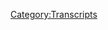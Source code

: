 {{Transcript
    | title         = [[727: Chatting with Sebastian Murdock]]
    | caption       = [https://knowledgefight.libsyn.com/727-chatting-with-sebastian-murdock Listen to this episode on Libsyn]
    | episodeNumber = [[727: Chatting with Sebastian Murdock|727]]
    | length        = 01:06:58
}}

{{MessageBox
    | header     = Warning: Bot Generated Content
    | text       = This transcript was automatically generated by transcription software and likely contains many mistakes and misattributions. Please check the audio for definitive quotes, attribution, and context.
    | image      = N3yvass4myg91.webp
    | imagewidth = 50px
    | id         = warning
}}

{{TranscriptBlock
    | name      = Alex Jones
    | timestamp = 00:00:04.000
    | text      = Red Alert. Red alert. Red alert. Red alert. Knowledge five damn important wedding knowledge party.com It's time to pray. I have great respect for knowledge like knowledge. I'm sick of them posing as if they're the good guys Shang V or the bad guy knowledge. Dan and Jordan knowledge fight need money Andy and Sandy are stopping Andy and Pam handy in Kansas. Andy in Kansas, you're on the airplane. Huge fan. I love your word. Knowledge by now knowledge fight.com
}}

{{TranscriptBlock
    | name      = Dan
    | timestamp = 00:00:59.000
    | text      = Hey everybody, welcome back. Now let's sit around worship at the altar of saline and talk a little bit about Alex Jones. Oh,
}}

{{TranscriptBlock
    | name      = Jordan
    | timestamp = 00:01:06.000
    | text      = indeed. We are Dan Jordan. Jordan, quick question. What's your spot today by brightspot?
}}

{{TranscriptBlock
    | name      = Dan
    | timestamp = 00:01:13.000
    | text      = Today, Jordan, if you go first, I need to think a little All right. Take your time. I need to mold this.
}}

{{TranscriptBlock
    | name      = Jordan
    | timestamp = 00:01:19.000
    | text      = I will I will tell you my brightspot dn my brightspot is there's this TV show, Amazon company that I despise spent more money than is ever been necessary to make this show about the Lord of the Rings, but I'll be god damned if it's not fucking great. I would prefer they'd spent some of that money elsewhere. But guess what? It's a great show. Okay, I love elves.
}}

{{TranscriptBlock
    | name      = Dan
    | timestamp = 00:01:44.000
    | text      = Sure. I love I've seen a lot. I've seen a lot of mixed opinions about this.
}}

{{TranscriptBlock
    | name      = Jordan
    | timestamp = 00:01:50.000
    | text      = You know, it's weird to know about what's happening. Like when you know what's going on in the original trilogy movies. You know, you're like, Okay, that's a nerdy thing to know. But when you know when you're like looking at your wife going like, Oh, these are the men of NUMA nor All right. You don't even know what's gonna come next after about 2000 You're like okay, maybe I need to stop. I'm not gonna I'm reciting the Silmarillion to her every night whenever we watch it. It's terrible, but it's great. Yeah, well, I'm glad you're enjoying it. I am enjoying it. Um How about you buddy?
}}

{{TranscriptBlock
    | name      = Dan
    | timestamp = 00:02:26.000
    | text      = I don't trying to think
}}

{{TranscriptBlock
    | name      = Jordan
    | timestamp = 00:02:28.000
    | text      = the problem was doing these day back to backs you know? Yeah,
}}

{{TranscriptBlock
    | name      = Dan
    | timestamp = 00:02:32.000
    | text      = I guess I'm playing a fun game. I have the Valkyrie chronicle Syria Chronicle. I guess Yeah, that's a bright spot. I don't know I'm enjoying that enough. I don't know it's nothing has quite scratched the itch of three houses Yeah, yeah, that that was just like right in the pocket right in the sweet spot. But I am enjoying this I like I think I do enjoy a little bit of this turn based game yeah, you know, I think I think that vibe is something I never played growing up. Obviously. Most of my game video game stuff that I played growing up were Nintendo right and non violent right my parents were not into violent right at all so that those were verboten? Sure. And then the only way we got video games was that my grandma liked Nintendo's and so whenever a new system would come out she'd give us her old one nice and so we would play like Nintendo but late
}}

{{TranscriptBlock
    | name      = Jordan
    | timestamp = 00:03:29.000
    | text      = grandma gamer is a great I didn't have one of those growing up Yeah, that's interesting.
}}

{{TranscriptBlock
    | name      = Dan
    | timestamp = 00:03:33.000
    | text      = I was pretty pretty cool. So you know play Mario play a bit too big one was Donkey Kong Country Sure. Like that was sort of my model. Yeah, like um, I guess you know, throughout those systems there were turn based games and stuff just never really was in my view.
}}

{{TranscriptBlock
    | name      = Jordan
    | timestamp = 00:03:50.000
    | text      = I think we're older now we like those games that don't have as much action Oh, hold on with your your your riding this rhinoceros and it can jump I don't know too fast. Squares.
}}

{{TranscriptBlock
    | name      = Dan
    | timestamp = 00:04:03.000
    | text      = Give me a response time I'm
}}

{{TranscriptBlock
    | name      = Jordan
    | timestamp = 00:04:07.000
    | text      = not doing it move in geometric fashion at my pace.
}}

{{TranscriptBlock
    | name      = Dan
    | timestamp = 00:04:11.000
    | text      = Yeah. Quick events are you have to press a button. No, thank you. No. It's fine. I'm enjoying it. Jordan today we have a fun thing to enjoy as well. Oh, little interview that we did sat down with Sebastian Murdoch. Oh, yeah. The Huffington Post
}}

{{TranscriptBlock
    | name      = Jordan
    | timestamp = 00:04:31.000
    | text      = there at the trial in Connecticut. Yeah, he was for the
}}

{{TranscriptBlock
    | name      = Dan
    | timestamp = 00:04:35.000
    | text      = home but he was there in person was also there in Austin. Indeed. Yeah, it was just nice to have a chat about the differences between the two trials and just sort of the experience so
}}

{{TranscriptBlock
    | name      = Jordan
    | timestamp = 00:04:46.000
    | text      = it's fantastic time that we're we were gonna have him on when we were in Austin and you know we've I rambled about that intro circumstances, circumstances dictated and now it's great to finally have him on I'm glad that we got him for sure.
}}

{{TranscriptBlock
    | name      = Dan
    | timestamp = 00:05:00.000
    | text      = So we'll get to that here in a minute. But first, I wanted to bestow a raptor Princess ship on somebody. And that is the. So whenever he put out the email for the buttons, apparently you laughed over the email address. And so people didn't know if it was plural or not. Oh, okay. And so the email address that was the non plural version. Yeah, there's a real danger of people sending emails to this with their addresses and such right. And J. Li. Got that email address to protect people from sending their address. Oh, that is, that is so cool. And we appreciate it so much and unforeseen possibility of WoW, real trouble. So Jay Lee, thank you so much. You are a raptor princess. I'm a policy wonk donkey man and telling you brilliant barbecue yo ass. It's over for humanity. You're a beautiful soul. They're coming for your balls. A lot piss all over your God. Very few people crap in the pool unless they're babies. A piss all over the state. Make it a practice of calling people pieces of garbage when they are correct. As you see fit. Thank you so much. Yes. Thank
}}

{{TranscriptBlock
    | name      = Jordan
    | timestamp = 00:06:13.000
    | text      = you very much
}}

{{TranscriptBlock
    | name      = Dan
    | timestamp = 00:06:14.000
    | text      = on behalf of everybody. Yeah. Buttons coming out. They're happening.
}}

{{TranscriptBlock
    | name      = Jordan
    | timestamp = 00:06:19.000
    | text      = They're coming up. They were surrounded by them. Yep.
}}

{{TranscriptBlock
    | name      = Dan
    | timestamp = 00:06:22.000
    | text      = But who knows? It'll be a while. There. They
}}

{{TranscriptBlock
    | name      = Jordan
    | timestamp = 00:06:25.000
    | text      = will be as
}}

{{TranscriptBlock
    | name      = Dan
    | timestamp = 00:06:26.000
    | text      = shade everyone's patient. We'll
}}

{{TranscriptBlock
    | name      = Jordan
    | timestamp = 00:06:27.000
    | text      = get there when we get there.
}}

{{TranscriptBlock
    | name      = Dan
    | timestamp = 00:06:29.000
    | text      = Yeah. But if you want to chip in the dream agreement fundraiser, of course is going everybody who's a lot of people have said to chip in for shipping, and what have you. I don't want you to do that. So they feel like chipping in chip in for the Nowhere to go for a good cause. Oh, yeah. And now, without further ado, Jordan, let's enjoy our interview with Sebastian. So hey, everybody, very exciting. Joining us here in the podcast, not in the studio. No, do this digitally. Over zoom. Details. Very excited to have this gent joining us. We met down in Austin for the trial and wanted to have him on for for that during that period of time. But our schedules were not accommodating. So we're thrilled to welcome to the podcast writer for The Huffington Post. Sebastian Murdoch. Thank you for joining us.
}}

{{TranscriptBlock
    | name      = Sebastian Murdoch
    | timestamp = 00:07:26.000
    | text      = Thanks for having me on, fellas. Appreciate it.
}}

{{TranscriptBlock
    | name      = Dan
    | timestamp = 00:07:28.000
    | text      = I feel so self conscious about that introduction.
}}

{{TranscriptBlock
    | name      = Sebastian Murdoch
    | timestamp = 00:07:32.000
    | text      = I think you did.
}}

{{TranscriptBlock
    | name      = Jordan
    | timestamp = 00:07:36.000
    | text      = Say that there was quite a bit of fanfare to it.
}}

{{TranscriptBlock
    | name      = Dan
    | timestamp = 00:07:40.000
    | text      = Come from the school of like, stand up introduction.
}}

{{TranscriptBlock
    | name      = Jordan
    | timestamp = 00:07:44.000
    | text      = I want to do a blog. I did. I loved it.
}}

{{TranscriptBlock
    | name      = Dan
    | timestamp = 00:07:49.000
    | text      = That's what counts. I appreciate that. Sebastian, thanks for joining us first of all, and second. How's it going?
}}

{{TranscriptBlock
    | name      = Sebastian Murdoch
    | timestamp = 00:07:58.000
    | text      = It's going good just got back from from reporting a Connecticut so trying to give my body a rest and you know, get back to get back to square one a little bit.
}}

{{TranscriptBlock
    | name      = Dan
    | timestamp = 00:08:08.000
    | text      = Yeah, you've been been up there covering Alex's second trial. It seems you're on the beat. You're on the the Huffington Post Alex Jones beat
}}

{{TranscriptBlock
    | name      = Sebastian Murdoch
    | timestamp = 00:08:18.000
    | text      = I am indeed on the beat. I like doing it though. I mean, I like I like watching the downfall of Alex. And I like watching the Sandy Hook parents get some accountability out of him. For sure. That's it's cathartic.
}}

{{TranscriptBlock
    | name      = Dan
    | timestamp = 00:08:33.000
    | text      = On some level?
}}

{{TranscriptBlock
    | name      = Jordan
    | timestamp = 00:08:35.000
    | text      = Absolutely isn't really the only two good things though. The rest of it is a slog of bullshit. So Right. You know,
}}

{{TranscriptBlock
    | name      = Sebastian Murdoch
    | timestamp = 00:08:42.000
    | text      = I was just telling you guys, I mean, I get out of court at 5pm. And I'm straight to the bar at 515. You know, if you got to kind of wash it away,
}}

{{TranscriptBlock
    | name      = Dan
    | timestamp = 00:08:49.000
    | text      = it's a good place to get a little work done. And, you know, it's in video games, sometimes the like, you know, you get composure by having alcohol. never quite understood that and
}}

{{TranscriptBlock
    | name      = Jordan
    | timestamp = 00:09:03.000
    | text      = temporary boost to stats, right? We're talking about here. Yeah,
}}

{{TranscriptBlock
    | name      = Sebastian Murdoch
    | timestamp = 00:09:06.000
    | text      = the bar is my favorite point. So I gotta get in there.
}}

{{TranscriptBlock
    | name      = Dan
    | timestamp = 00:09:10.000
    | text      = So I was wondering if internally like editorially, you have, like, Are there conversations that like, you're the Alex Jones guy around these parts? We got an allegory send Sebastian on this.
}}

{{TranscriptBlock
    | name      = Sebastian Murdoch
    | timestamp = 00:09:24.000
    | text      = Yeah, absolutely. But there is also as you guys know, so much minutiae in the bullshit of Alex Jones and of Infowars. So there are other times to where it's like Alex Jones, you know, sent sent messages to Roger Stone of his naked wife, which was a rolling story, Rolling Stone article. And so in situations like that, I sort of say, I don't want to write that. Yeah, there's just so much shit, you know, like, right.
}}

{{TranscriptBlock
    | name      = Dan
    | timestamp = 00:09:52.000
    | text      = I find that myself even like as we do a podcast dedicated to him. Like there's still times where I was like, I'm gonna punt on this like
}}

{{TranscriptBlock
    | name      = Sebastian Murdoch
    | timestamp = 00:09:59.000
    | text      = that. really do everything. It's kind of a self care thing to you know, we should all go insane.
}}

{{TranscriptBlock
    | name      = Jordan
    | timestamp = 00:10:05.000
    | text      = Sure. I mean, unfortunately, both of you got really good at a job nobody else wants to do. Then it's like, Well, hey, guess what? You guys did it by volunteering,
}}

{{TranscriptBlock
    | name      = Dan
    | timestamp = 00:10:15.000
    | text      = like cursive. Like May you get what you want?
}}

{{TranscriptBlock
    | name      = Sebastian Murdoch
    | timestamp = 00:10:18.000
    | text      = Yeah, please. Yeah, monkeys paw so yeah
}}

{{TranscriptBlock
    | name      = Jordan
    | timestamp = 00:10:21.000
    | text      = make yourself indispensable. That's a smart move, but I
}}

{{TranscriptBlock
    | name      = Dan
    | timestamp = 00:10:23.000
    | text      = do I do want to stress, though like you're it's not like you only write stories about Alex I was looking over like your byline so it's all over the place writing about all kinds of stuff.
}}

{{TranscriptBlock
    | name      = Sebastian Murdoch
    | timestamp = 00:10:35.000
    | text      = Yeah so I'm I'm primarily a breaking news reporter. So you know I cover the the politics and you know the mass shootings that we have and yeah, yeah did any any Cobra breaks. But you know, sometimes investigative stuff too but the Alex Jones saying I've been in one way or another reporting on these defamation lawsuits since 2018. So it's like, you know, a four year build. And now I was actually talking to attorney Mark Bankston, who I know all the walks out there very familiar with,
}}

{{TranscriptBlock
    | name      = Dan
    | timestamp = 00:11:10.000
    | text      = they were concerned that he might have died.
}}

{{TranscriptBlock
    | name      = Sebastian Murdoch
    | timestamp = 00:11:14.000
    | text      = Yeah, he was fine. He was good. But, you know, it's, it's interesting to finally see four years of not just reporting but of this process. And now we're finally not even at the first trial, we're at the second trial now. And then there's gonna be a third on the way and so it sort of feels like, you know, the, I don't know if I call it the payoff, but it's all sort of coalescing into, you know, we're getting towards the climax here.
}}

{{TranscriptBlock
    | name      = Jordan
    | timestamp = 00:11:41.000
    | text      = It does feel like things are speeding up to right, once that first trial hit now it's starting to feel like, oh, it's the next one's right around the corner. This one's gonna be a you know, it's it's happening? Well, I think that's the
}}

{{TranscriptBlock
    | name      = Dan
    | timestamp = 00:11:52.000
    | text      = function of like the delaying show, like, it's just the ball has been kicked down the road so far that like, a lot of this would be the kind of pace things would have gone. Right. Right. Right. Much stalling involved? Exactly.
}}

{{TranscriptBlock
    | name      = Jordan
    | timestamp = 00:12:04.000
    | text      = What's it been like being in the like, when we were in the Austin courthouse, you know, there's a lot that you see and kind of kind of notice that you don't just by looking through the stream? Like you've been in the courthouse the entire time, right?
}}

{{TranscriptBlock
    | name      = Sebastian Murdoch
    | timestamp = 00:12:18.000
    | text      = Yeah, that's right. I think what's what's very different about this trial, is that in some ways, it's somehow even more sobering. And that isn't to say that the Olson trial wasn't, but here we are in Connecticut, the state where it happened, and there are, you know, so many, so many plaintiffs, so the family members are there. And that, that, I think, has been, you know, incredibly impactful. And, and continues to, to sort of highlight, you know, because for all the sort of laughing that we all do it, Alex, and of course, you guys know, this, like, this is this is about what he did to these parents. And so to have them there, you know, it's it's a humbling experience. And it's also incredibly somber. You know, in a lot of ways,
}}

{{TranscriptBlock
    | name      = Dan
    | timestamp = 00:13:08.000
    | text      = I found that to be the incredibly palpable in in Austin, and there was a moment, just watching the stream of this Connecticut case that I thought that for sure, there's no way I could have handled being there for it. And that was when norm Pattis was giving his his opening statement. And he sort of did a, an act out of Alex, being like, alright, I killed the kids. I killed all the kids. Yeah. And yeah, the recognition that these parents were there, and that norm would bring himself to do that. Like I not that I would freak out and jump him or something. But like, I don't know how I could emotionally handle seeing that. It was Yeah, part even on just a stream.
}}

{{TranscriptBlock
    | name      = Sebastian Murdoch
    | timestamp = 00:13:58.000
    | text      = Yeah. I mean, it's that it's that level of of disrespect, right. I mean, we also see it by the fact that Alex can't even show up for these opening statements. He doesn't he's gonna show up when he has to testify. But it's, you know, and Jordan, you you had talked about this a lot when we were in Austin, but the idea that, you know, there have been a lot of news media that we're reporting on. Well, Alex Jones says that he's sorry, he regrets and we know that that's bullshit, because again, he's not showing up to the trial at all. He's on Infowars talking about this case, you know, calling it a kangaroo court. And then like you're saying, Dan, Norm paddock gets out there and he starts doing that, that mimicry in front of the parents whose kids were killed.
}}

{{TranscriptBlock
    | name      = Dan
    | timestamp = 00:14:42.000
    | text      = Yeah. And also norm saying that their argument is that they're exaggerating their trauma.
}}

{{TranscriptBlock
    | name      = Sebastian Murdoch
    | timestamp = 00:14:47.000
    | text      = Yeah, well, well, Norm also fell asleep in the courtroom. So he was also he was also nodding off.
}}

{{TranscriptBlock
    | name      = Dan
    | timestamp = 00:14:54.000
    | text      = Yeah, he that's when you were saying that like something that's different about this from the office. Sten I have to imagine that just the existence of norm Pattice makes this feel entirely different.
}}

{{TranscriptBlock
    | name      = Sebastian Murdoch
    | timestamp = 00:15:08.000
    | text      = Yeah you know what's what's kind of surreal though is I still can't figure out who the worst lawyer is if it's gonna be padded right all I've
}}

{{TranscriptBlock
    | name      = Jordan
    | timestamp = 00:15:17.000
    | text      = we've we've had some disagreement over this ourselves. I genuinely think that norm for what he's doing is doing about as good as he could possibly do it. Right. I mean, the bar looting falling asleep in the trial. Like that's he's doing what he's supposed to be taking a power nap. Yeah, he was talking to shit. He's been an asshole. That's what he's supposed to be doing.
}}

{{TranscriptBlock
    | name      = Dan
    | timestamp = 00:15:38.000
    | text      = Yeah, Brian made that point on Infowars. Even he was saying that this is how you deal with a rogue judge or whatever. And like, that is obviously not the case. That's not the situation. But what norm is doing is the only thing they can do, which is throw bombs, basically.
}}

{{TranscriptBlock
    | name      = Sebastian Murdoch
    | timestamp = 00:15:53.000
    | text      = Yeah, exactly. Flinging mud and hope that you know, daddy, Alec feeds it back in Austin.
}}

{{TranscriptBlock
    | name      = Dan
    | timestamp = 00:15:59.000
    | text      = Yeah, whereas Reynald seems like maybe I can win this thing.
}}

{{TranscriptBlock
    | name      = Sebastian Murdoch
    | timestamp = 00:16:03.000
    | text      = It did feel I met and then what happened?
}}

{{TranscriptBlock
    | name      = Jordan
    | timestamp = 00:16:06.000
    | text      = Well, I do find it interesting because it does feel a little bit like norm saw the first trial and re now went with his like halfway appeasing halfway trying to slime ball evil into places. And then he was like, well, that last, so fuck it, I'm just gonna try and sling as much shit as I can. And maybe it'll lower the judgment. You know, maybe people will be like, I guess they are exaggerating i Why else?
}}

{{TranscriptBlock
    | name      = Dan
    | timestamp = 00:16:32.000
    | text      = Or maybe maybe you can make such a problem that it taints the jury? Yeah.
}}

{{TranscriptBlock
    | name      = Jordan
    | timestamp = 00:16:37.000
    | text      = Or he gets or they get there Miss trial, you know, and
}}

{{TranscriptBlock
    | name      = Sebastian Murdoch
    | timestamp = 00:16:40.000
    | text      = it is, you know that. The other thing about this trial, too, is we're looking at for I guess it would be three weeks at this point now. So it's gonna be a long trial to often one was only two. So that gives norm plenty of time to do something hard.
}}

{{TranscriptBlock
    | name      = Dan
    | timestamp = 00:16:57.000
    | text      = I feel like I heard them say that they had agreed that it might be a shorter trial than expected.
}}

{{TranscriptBlock
    | name      = Sebastian Murdoch
    | timestamp = 00:17:03.000
    | text      = Okay. Well, I I think everyone would love that. If, if that ends up being the case. But
}}

{{TranscriptBlock
    | name      = Dan
    | timestamp = 00:17:07.000
    | text      = I feel like that was something that I might have heard whispered in a sidebar, but I'm not entirely sure
}}

{{TranscriptBlock
    | name      = Jordan
    | timestamp = 00:17:13.000
    | text      = it wouldn't be surprised. I mean, if you listen to the paws, testimony, just watching her constantly be like, now I'm pretty sure we've never heard of Google Analytics. All right, well, here's a phone call of you talking to the head of Google about Google Analytics. I'm pretty sure we'd never heard of it, like
}}

{{TranscriptBlock
    | name      = Sebastian Murdoch
    | timestamp = 00:17:32.000
    | text      = three days of Britney policy, I don't know. I don't remember which, which is par for the course. So you know, of course, that was gonna be their strategy going into it.
}}

{{TranscriptBlock
    | name      = Dan
    | timestamp = 00:17:40.000
    | text      = Here's the proof that the business uses X, do you still argue that the business doesn't use x? That's still my position?
}}

{{TranscriptBlock
    | name      = Jordan
    | timestamp = 00:17:47.000
    | text      = Yeah, that's cool. If that's the case, then it does feel like yeah, the trial should be shorter. less of that being messy. You know, like, if you beat her, if you beat her over the head with how she's obviously lying often enough the first time, then you can use that as a shorthand as the court goes on, you know, like, oh, well, I don't have to prove this to you. Remember, pause. This is that situation again?
}}

{{TranscriptBlock
    | name      = Dan
    | timestamp = 00:18:09.000
    | text      = Yeah, exactly. It's, it seems like Alex is going to be there. We're recording this on Monday, but it seems like he's going to be there tomorrow. So we're putting this episode out on Wednesday. So by the time this comes out, he may have already been there. And you might have already gotten to experience. Are you
}}

{{TranscriptBlock
    | name      = Jordan
    | timestamp = 00:18:27.000
    | text      = are you headed back? Oh,
}}

{{TranscriptBlock
    | name      = Dan
    | timestamp = 00:18:29.000
    | text      = wait, that's right. boo me on the stream? Sure.
}}

{{TranscriptBlock
    | name      = Jordan
    | timestamp = 00:18:31.000
    | text      = Sure. Sure. Sure.
}}

{{TranscriptBlock
    | name      = Sebastian Murdoch
    | timestamp = 00:18:32.000
    | text      = Yeah. So I actually I came back. Friday, back in back to Brooklyn. My wife and I actually had a little wedding party. We got married earlier this year. But now we're doing like in New York wedding. So congratulations. Thanks so much. That's That's my bright spot of the day. So I think what, we're just being cute. I think what I'm going to try to do is go back at least the last week of the trial to be there for that. But yeah, I am I was disappointed to be there and not not have Alec show up, though. It wasn't, you know, a huge shocker that he didn't want to come.
}}

{{TranscriptBlock
    | name      = Dan
    | timestamp = 00:19:11.000
    | text      = Yeah, I remember we were standing next to each other in in Austin. When Alex first entered the courtroom on the on the first day. We were both quite shocked. Yeah. Yeah, he would. He would be there when he didn't have to be. Yeah. So the whole court was a murmur of will. He won't he can.
}}

{{TranscriptBlock
    | name      = Sebastian Murdoch
    | timestamp = 00:19:29.000
    | text      = But again, it's like he he was in Austin. That's his home turf. You know, so I think I think Connecticut's gonna be a lot a lot tougher for him.
}}

{{TranscriptBlock
    | name      = Dan
    | timestamp = 00:19:38.000
    | text      = Yeah. And he doesn't really have that much of a bench back at Infowars. Like you can't take a month to go to Connecticut. And expect there to be enough people to fill in. Like you said, Alex Stein filling in for him. He said, When does he really? Yeah. Oh, that's that guy. That's the kind of talent pool he's pulling from
}}

{{TranscriptBlock
    | name      = Sebastian Murdoch
    | timestamp = 00:20:00.000
    | text      = I look fine harass one of my, one of my reporter colleagues. She she works at VICE anyway. He's He's a scumbag
}}

{{TranscriptBlock
    | name      = Dan
    | timestamp = 00:20:06.000
    | text      = and you'll see works at VICE. Yeah. Yeah. It seems like that's kind of that Stein guys Mo is harassing folks.
}}

{{TranscriptBlock
    | name      = Sebastian Murdoch
    | timestamp = 00:20:18.000
    | text      = Which which I mean that makes them perfect for Infowars. Yep.
}}

{{TranscriptBlock
    | name      = Dan
    | timestamp = 00:20:21.000
    | text      = Yep. I mean, that's how Owen got a job, you know, essentially yelling at people to protest. Yeah.
}}

{{TranscriptBlock
    | name      = Jordan
    | timestamp = 00:20:27.000
    | text      = It's not It's an unusual form of audition, but it is an effective one in certain areas. Yeah,
}}

{{TranscriptBlock
    | name      = Dan
    | timestamp = 00:20:34.000
    | text      = right. If you're auditioning for a troll factory, you can troll. So when we were in Austin, we got lunch at a diner fairly fairly near the courthouse and on the way famously on the ground we've saw an Info Wars bumper sticker that's been used as Alex is propped to put over his mouth
}}

{{TranscriptBlock
    | name      = Jordan
    | timestamp = 00:20:56.000
    | text      = very bumper sticker that once touched the lips of Satan himself.
}}

{{TranscriptBlock
    | name      = Dan
    | timestamp = 00:21:00.000
    | text      = We found this discarded relic essentially, there was a lot of talk in the in the community about whether or not I had taken it. And the answer was no,
}}

{{TranscriptBlock
    | name      = Jordan
    | timestamp = 00:21:12.000
    | text      = no, of course it was disgusting. It belongs in a museum.
}}

{{TranscriptBlock
    | name      = Dan
    | timestamp = 00:21:15.000
    | text      = But in Connecticut you this is this is gone huge. gotten a lot of you found a bumper sticker in the wild. And this This caused a little bit of drama.
}}

{{TranscriptBlock
    | name      = Sebastian Murdoch
    | timestamp = 00:21:29.000
    | text      = Yeah. So it was a it on my way to the court. In the last in the first few days. There were there were Infowars stickers placed on signs right outside of the courthouse, which was an intentional Oh, on 1,000% I mean, this was directly out of the courthouse this was not you know, me blocks away go into a restaurant or something. This was right in front of the courthouse, which
}}

{{TranscriptBlock
    | name      = Jordan
    | timestamp = 00:21:53.000
    | text      = is to buy so many Infowars stickers and put them up right outside
}}

{{TranscriptBlock
    | name      = Sebastian Murdoch
    | timestamp = 00:22:00.000
    | text      = infowars.com/store
}}

{{TranscriptBlock
    | name      = Jordan
    | timestamp = 00:22:03.000
    | text      = Now I got your six coins.
}}

{{TranscriptBlock
    | name      = Sebastian Murdoch
    | timestamp = 00:22:07.000
    | text      = I finally I finally the last day I was there, I wrote the sticker off but I took a photo of it. It is not the most courageous thing in the world that I've ever done. You know, I just I just ripped off a sticker. I understand that. You know, the other part of it though, is that again, these families are walking into the courthouse and they have to see that and that to me is just that goes back to to the disrespect that is just shown to these families across the board that continues to be shown to them. Yeah. So yeah, I ripped it off and then tweeted about it and then and then Owen Shroyer got real mad about it.
}}

{{TranscriptBlock
    | name      = Dan
    | timestamp = 00:22:49.000
    | text      = See now this is interesting because Owen Shroyer is he's kicked off Twitter. He's right yeah, there's all I do is oh in
}}

{{TranscriptBlock
    | name      = Jordan
    | timestamp = 00:22:58.000
    | text      = handle. Oh, no. Is that is really
}}

{{TranscriptBlock
    | name      = Dan
    | timestamp = 00:23:01.000
    | text      = that was that was destroyer
}}

{{TranscriptBlock
    | name      = Jordan
    | timestamp = 00:23:05.000
    | text      = thank God he's off Twitter. I never have to look at
}}

{{TranscriptBlock
    | name      = Dan
    | timestamp = 00:23:08.000
    | text      = couldn't get at kuch destroy
}}

{{TranscriptBlock
    | name      = Jordan
    | timestamp = 00:23:11.000
    | text      = there's a could we could probably have gotten that cut destroyed three. But that really doesn't sound as good.
}}

{{TranscriptBlock
    | name      = Dan
    | timestamp = 00:23:15.000
    | text      = No, no, someone has found this tweet and shown it to Owen or he has some kind of a ban evasion account, which is probably the case. Yeah, I
}}

{{TranscriptBlock
    | name      = Jordan
    | timestamp = 00:23:24.000
    | text      = mean, it's not hard and he gets furious.
}}

{{TranscriptBlock
    | name      = Dan
    | timestamp = 00:23:27.000
    | text      = He the cook destroyer cannot handle now i
}}

{{TranscriptBlock
    | name      = Sebastian Murdoch
    | timestamp = 00:23:30.000
    | text      = rattle them. I rattle them.
}}

{{TranscriptBlock
    | name      = Jordan
    | timestamp = 00:23:33.000
    | text      = He's been destroyed as a cook.
}}

{{TranscriptBlock
    | name      = Sebastian Murdoch
    | timestamp = 00:23:35.000
    | text      = I got I got a flood of comments from Infowars people so yeah, I wouldn't found the video and it's five minutes of him of him whining about me taking off the sticker and because I said fuck Infowars which, which, you know, I did do that. But
}}

{{TranscriptBlock
    | name      = Jordan
    | timestamp = 00:23:53.000
    | text      = where credit's due.
}}

{{TranscriptBlock
    | name      = Sebastian Murdoch
    | timestamp = 00:23:54.000
    | text      = Of course, as a journalist, we try to like maintain objectivity but Infowars that's it's pretty black and white. You know, there's no there's no moral gray area here is
}}

{{TranscriptBlock
    | name      = Jordan
    | timestamp = 00:24:04.000
    | text      = an objective opinion to say fuck Infowars
}}

{{TranscriptBlock
    | name      = Sebastian Murdoch
    | timestamp = 00:24:06.000
    | text      = 100%
}}

{{TranscriptBlock
    | name      = Jordan
    | timestamp = 00:24:08.000
    | text      = It's like, we can't say that. That's because they're fucking crazy, man. Yeah,
}}

{{TranscriptBlock
    | name      = Sebastian Murdoch
    | timestamp = 00:24:12.000
    | text      = yeah. So he, he gets on, he gets on Infowars and he offers he doesn't offer he begged me to come on and debate him and then specify about what
}}

{{TranscriptBlock
    | name      = Jordan
    | timestamp = 00:24:26.000
    | text      = the sticker didn't exist. Okay.
}}

{{TranscriptBlock
    | name      = Dan
    | timestamp = 00:24:33.000
    | text      = Well, it could have been a false flag.
}}

{{TranscriptBlock
    | name      = Jordan
    | timestamp = 00:24:34.000
    | text      = It was a false flag. Yeah, it
}}

{{TranscriptBlock
    | name      = Dan
    | timestamp = 00:24:36.000
    | text      = could have been a globalist setup.
}}

{{TranscriptBlock
    | name      = Sebastian Murdoch
    | timestamp = 00:24:39.000
    | text      = I'm not gonna do it obviously. I'm so sorry. No, of course and you know that is that is the trap that he wants to lay bare is oh, this coward he will come on and debate me. Well, yeah, no shit. I will. Why would I lend legitimacy to you? And also you're going to profit that video ends with an ad being played right? He said if I had if I defeat him in the debate that whole retire who is going to acute a cage?
}}

{{TranscriptBlock
    | name      = Jordan
    | timestamp = 00:25:07.000
    | text      = Fight defeated? I've announced his wrestling. Yeah, I mean I feel like you guys are all missing the greatest opportunity to to like say it has to be a video interview debate thing and then you just move them I don't understand why people don't show ass more often you
}}

{{TranscriptBlock
    | name      = Dan
    | timestamp = 00:25:26.000
    | text      = know what's not in situations it's nuts that that's exactly what flashed through my mind of
}}

{{TranscriptBlock
    | name      = Jordan
    | timestamp = 00:25:30.000
    | text      = course that the only thought you could have is just like show me your ass and then move on with your day. Yeah, now retired now retire I won this debate, obviously
}}

{{TranscriptBlock
    | name      = Sebastian Murdoch
    | timestamp = 00:25:40.000
    | text      = HuffPost will let me get away with a lot but I don't know. I don't know like that one fight
}}

{{TranscriptBlock
    | name      = Dan
    | timestamp = 00:25:45.000
    | text      = by test the boundaries. I do. I am fascinated, though, by the idea of challenging YouTube Debate because it's so open ended. It's right. It's a bizarre request. Yeah, that's, I find that really fun.
}}

{{TranscriptBlock
    | name      = Jordan
    | timestamp = 00:26:03.000
    | text      = So he challenges you to a debate and if you win this debate,
}}

{{TranscriptBlock
    | name      = Dan
    | timestamp = 00:26:08.000
    | text      = he will retire it's versus career right
}}

{{TranscriptBlock
    | name      = Jordan
    | timestamp = 00:26:10.000
    | text      = Right. Right. And he but he didn't give you a topic it wasn't like specifically we're gonna debate about whether or not stickers should be removed or like just yeah, just
}}

{{TranscriptBlock
    | name      = Sebastian Murdoch
    | timestamp = 00:26:20.000
    | text      = the most open ended which again, just goes back to please come on my show. You know, please, please give me attention and then
}}

{{TranscriptBlock
    | name      = Dan
    | timestamp = 00:26:28.000
    | text      = the headline of it will be Owen Shroyer destroys Huffington Post globalist
}}

{{TranscriptBlock
    | name      = Sebastian Murdoch
    | timestamp = 00:26:31.000
    | text      = reporter Yeah. Destroy your added again.
}}

{{TranscriptBlock
    | name      = Jordan
    | timestamp = 00:26:36.000
    | text      = Feel like facial hair facial hair debate. You've got him? Okay. Because his garbage?
}}

{{TranscriptBlock
    | name      = Sebastian Murdoch
    | timestamp = 00:26:41.000
    | text      = I think he is covering up a weak chin. That's what I think it is. Oh, yeah. Well, yeah,
}}

{{TranscriptBlock
    | name      = Jordan
    | timestamp = 00:26:45.000
    | text      = obviously.
}}

{{TranscriptBlock
    | name      = Dan
    | timestamp = 00:26:46.000
    | text      = He also has, I'm not sure if it's super consistent, but he often has the beard with no mustache, which is the most disgusting. That's offensive to my
}}

{{TranscriptBlock
    | name      = Jordan
    | timestamp = 00:26:56.000
    | text      = eye. I'm not judging it culturally just appearance based.
}}

{{TranscriptBlock
    | name      = Dan
    | timestamp = 00:27:01.000
    | text      = My Mennonites heritage does not
}}

{{TranscriptBlock
    | name      = Sebastian Murdoch
    | timestamp = 00:27:03.000
    | text      = mean Dan, you look great. You look great, though. But I have the full mustache. Exactly. Right.
}}

{{TranscriptBlock
    | name      = Jordan
    | timestamp = 00:27:09.000
    | text      = he shaves it. It grows back in five seconds.
}}

{{TranscriptBlock
    | name      = Dan
    | timestamp = 00:27:15.000
    | text      = Just resigned myself to essentially looking like a hobo. So I'm just I've made peace with it. Whereas Oh, I'm still trying to impress people. But right. Oh, man, it's so fun. I wish there was like, I don't know. I I'm a little jealous. Honestly. Like, I think I would respond exactly the same way that you have in terms of like, No, I'm not doing this. This is ridiculous. But I wish you know what it is, though. No one other than Harrison would have ever said our name. But I think
}}

{{TranscriptBlock
    | name      = Sebastian Murdoch
    | timestamp = 00:27:43.000
    | text      = I think he you guys are way more of a threat to him than I am. I really think that's true. You guys are just like, you've been at it for so long. You were so knowledgeable. You know that, that I think they know who you are. Right? They are actively ignoring you. Sure. Sure. I
}}

{{TranscriptBlock
    | name      = Dan
    | timestamp = 00:28:00.000
    | text      = think it's also the institutional aspect that you have of the Huffington Post. Yeah, attachment that that is like an irresistible thing for them to try and grab onto they want to go
}}

{{TranscriptBlock
    | name      = Jordan
    | timestamp = 00:28:12.000
    | text      = after you for The Huffington Post for two reasons. One, it's a legitimate outlet, right? So people have like, Oh, this is a news thing, too. You have a boss who says you can't do stuff. Yeah, that's true. Yeah, come after us. Because we don't really have much legitimacy beyond being everybody knows where the only people
}}

{{TranscriptBlock
    | name      = Sebastian Murdoch
    | timestamp = 00:28:32.000
    | text      = no one no one can tell you to to turn in your gun and badge.
}}

{{TranscriptBlock
    | name      = Jordan
    | timestamp = 00:28:35.000
    | text      = And if I said I will debate you and then showed him my ass on screen, there's no negative consequences for me. Let's try the walks would love it. Dan would be like, That's not how we comport ourselves, but we'd get over it I would be it would
}}

{{TranscriptBlock
    | name      = Sebastian Murdoch
    | timestamp = 00:28:51.000
    | text      = be a wagging of the that he thought Maddie disappointed.
}}

{{TranscriptBlock
    | name      = Jordan
    | timestamp = 00:28:55.000
    | text      = Would be disappointed. But I could do it. And then it would be fine. Of course. Yeah. And they don't so they don't want to fight somebody who doesn't have rules the same way. You know, true. Yeah. You forgot
}}

{{TranscriptBlock
    | name      = Dan
    | timestamp = 00:29:06.000
    | text      = the third reason that they would be out to get him as a Huffington Post reporter Oh, yeah. And that is that 13 years ago.
}}

{{TranscriptBlock
    | name      = Unknown Speaker
    | timestamp = 00:29:14.000
    | text      = Very nice.
}}

{{TranscriptBlock
    | name      = Dan
    | timestamp = 00:29:18.000
    | text      = So with Alex's goals you want to back so what other than norm Pattis other some of this stuff why what would you identify as like being the differences that you feel between the Austin and the Connecticut cases like is is there a real vibe that's different?
}}

{{TranscriptBlock
    | name      = Sebastian Murdoch
    | timestamp = 00:29:39.000
    | text      = Yeah, I think and I you know, I don't want to inflate an ego too much. But the thing that that Mark Bankston did so well and that whole team quite frankly, but they brought a level of of charisma and sort of like Dick swinging that that I feel like this trial doesn't have and that's a that's not to suggest That, that, you know, the plaintiff lawyers in the Connecticut case aren't doing a great job. I think it's also a much longer trial. So that's going to be part of it. What I've noticed in in the Connecticut trial, you know, this first week, we've only we've had Brittany paws on the stand for three days. It's been out there kind of long and tiring. But through that we have gotten, I think, a lot of good new information of the internal inner workings of Infowars. They've got they've got the the marketing kits that Infowars was sending out to advertisers. You know, we have to prove that they were using Google Analytics, the thing that Jones and Infowars got sanctioned for minutes before the trial even began. So I think, you know, in terms of that, I think it's a it's creating a pretty powerful argument. We saw, I want to run this one this number off real quick, because it really did shock me. September 24 2014, Infowars. Store gets $48,000. The following day, they push the story FBI says nobody killed at Sandy Hook massacre. It increases to $232,000. Yeah, I mean, that is insane. And it just ate it. That is proof that, but when they push the lie, their profits went up.
}}

{{TranscriptBlock
    | name      = Dan
    | timestamp = 00:31:23.000
    | text      = Yeah, yeah. There's the other thing, too, is that they have the snapshots of the Google Analytics from those emails. And you see that it neatly tracks also to a giant spike in traffic. Yeah, to the website. And it's it's pretty difficult to look at all those numbers and not see like, well, I
}}

{{TranscriptBlock
    | name      = Jordan
    | timestamp = 00:31:42.000
    | text      = don't know, you'd have to find some way to connect to their sales pitch to the stories that they're actually doing on the show. And I just think there's no way to possibly do Oh, wait, no, yeah, that one? Very obvious. Yeah, that's not good.
}}

{{TranscriptBlock
    | name      = Dan
    | timestamp = 00:31:57.000
    | text      = It's really, really notable to about this is that like, I've seen some sales data that they've had, that are like you see increases in the sales, I believe, like, at the end of the Austin trial, Mark presented some of the texts with Tim through J that showed that some of the, they were like, 800,000 in a day. Yeah, during this stretch, and like, that is definitely notable, but what's missing from that context was that was like when they were doing a marathon. Like that was like they were doing a 24 or 48 hour marathon. And obviously, they're like pushing the shales and it's gonna raise stuff. Yeah, that spike in the 2014. And they were doing the nobody The FBI says nobody was murdered. That is just organic from the traffic that's driven from the
}}

{{TranscriptBlock
    | name      = Sebastian Murdoch
    | timestamp = 00:32:52.000
    | text      = quintupled Yeah, yeah, you can't get a really get around that one. Yeah,
}}

{{TranscriptBlock
    | name      = Dan
    | timestamp = 00:32:57.000
    | text      = there's there isn't like weird external.
}}

{{TranscriptBlock
    | name      = Jordan
    | timestamp = 00:33:00.000
    | text      = And it is it is what's so damning about that number, though, is that even if you wanted to, like it would be a I'm on the jury and somebody who's arguing that no, we don't really pay attention to that kind of numbers. I'm mad just because that's so bad at business that you're in set. You know, like, if the people on the jury are thinking oh, well I saw my business quintuple I'm going to do that again. Like it is too ridiculous to think that they would not notice a massive spike like that well it's actually adjust their behavior accordingly.
}}

{{TranscriptBlock
    | name      = Sebastian Murdoch
    | timestamp = 00:33:31.000
    | text      = You're absolutely right, especially because that is they don't have morals, they their one desire is to get money. So that's the shit that they're going to pay attention to.
}}

{{TranscriptBlock
    | name      = Dan
    | timestamp = 00:33:40.000
    | text      = Yeah, and it's strange credulity to imagine that like they run a warehouse and shipping business and all this like the pills and all this and then they don't do any kind of analysis of the TV show. Like
}}

{{TranscriptBlock
    | name      = Jordan
    | timestamp = 00:33:55.000
    | text      = what is strains credulity is that Brittany paws as the corporate representative can't be certain who works there. That beats the shit out of credulity, and leaves it out back behind a fucking doc speaking
}}

{{TranscriptBlock
    | name      = Dan
    | timestamp = 00:34:07.000
    | text      = company. I don't know.
}}

{{TranscriptBlock
    | name      = Jordan
    | timestamp = 00:34:10.000
    | text      = Exactly. That strains gonna do any of
}}

{{TranscriptBlock
    | name      = Dan
    | timestamp = 00:34:13.000
    | text      = your hair Harrison Smith, that's not a compliment, because he was definitely forgotten. Ah, have you been? So other than Owens challenge? Yeah. Are you? Have you been monitoring the content at all? Have you been seeing any of the coverage?
}}

{{TranscriptBlock
    | name      = Sebastian Murdoch
    | timestamp = 00:34:31.000
    | text      = Through Infowars? Yeah, yeah, I've seen some of the I watched the video on the kangaroo court, you know, bullshit. And that that was that was actually bring it up brought up at the trial as an example of Alex Jones not taking that seriously, which is just I love every time and now we're on this is the second time it's happened now where the judge has to see a photo of herself that Infowars has created, you know, yeah, yeah.
}}

{{TranscriptBlock
    | name      = Dan
    | timestamp = 00:34:58.000
    | text      = Yeah, but you could argue that he He's taking it more seriously because he didn't say that she's connected to pedophilia.
}}

{{TranscriptBlock
    | name      = Sebastian Murdoch
    | timestamp = 00:35:03.000
    | text      = Well, trials not done yet. It's true.
}}

{{TranscriptBlock
    | name      = Jordan
    | timestamp = 00:35:07.000
    | text      = That is a bar that most people would not think that you could cross. But yeah, I mean, now that I think about it, that is a certain level of restraint. Yeah, there is. That isn't a tangible level of restraint. Exactly. I would almost accept that argument, because I see I'm doing better. I'd be like, Well, I think that physically, I guess that's true. Look, I'm
}}

{{TranscriptBlock
    | name      = Dan
    | timestamp = 00:35:29.000
    | text      = saying you're full of shit. I'm not trying to get you hurt.
}}

{{TranscriptBlock
    | name      = Sebastian Murdoch
    | timestamp = 00:35:32.000
    | text      = Right. Exactly. All right. You should be thanking me,
}}

{{TranscriptBlock
    | name      = Dan
    | timestamp = 00:35:35.000
    | text      = frankly. Yes, ma'am. So you you said you started covering some of this stuff, like at the beginning of the trial. Is that is that like, where your news leave? The that's not the right word. But like, sort of, for the news purposes covering Alex Stark in
}}

{{TranscriptBlock
    | name      = Jordan
    | timestamp = 00:35:53.000
    | text      = 2018. Yeah,
}}

{{TranscriptBlock
    | name      = Sebastian Murdoch
    | timestamp = 00:35:55.000
    | text      = back. Yeah, yes. Yeah. So before 2018 I didn't really I think kind of what what ended up happening is I had gone to Parkland to cover that school shooting when it happened. And then I was approached by by Mark bank said, Because Marcel Fontaine was misidentified as a Parkland shooter by Infowars. And then brought a lawsuit against him, which is still pending. And, and I believe his attorneys saw that I had been covering parkland, brought that story to me. And then from there, you know, the Heslin and Louis case came in and then it was sort of a snowball effect. So I just I kept covering those cases, and then didn't realize just how down the rabbit hole. I was gonna have to go with this. But you know, I was glad to have done it. Alex,
}}

{{TranscriptBlock
    | name      = Jordan
    | timestamp = 00:36:49.000
    | text      = that's how all of us wound up here. We all were like, well, we just looked over and there was Alex Jones, and then it's five years later and I don't have as much hair as I used to
}}

{{TranscriptBlock
    | name      = Dan
    | timestamp = 00:36:57.000
    | text      = someone has to do this.
}}

{{TranscriptBlock
    | name      = Jordan
    | timestamp = 00:37:00.000
    | text      = FUCK IT'S ME. Yeah,
}}

{{TranscriptBlock
    | name      = Sebastian Murdoch
    | timestamp = 00:37:00.000
    | text      = we all jumped into the abyss and now we're more tired than ever. But it feels good.
}}

{{TranscriptBlock
    | name      = Jordan
    | timestamp = 00:37:06.000
    | text      = sort of feels like you're always falling it's like you're not falling at all. Perfect sense way
}}

{{TranscriptBlock
    | name      = Dan
    | timestamp = 00:37:13.000
    | text      = to think about it. Do you didn't have like, like a long standing like interest in the like right wing misinformation?
}}

{{TranscriptBlock
    | name      = Sebastian Murdoch
    | timestamp = 00:37:22.000
    | text      = Not maybe not necessarily misinformation, but definitely have done a lot of coverage of right wing extremism. You know, I've you know, been dogged by the white supremacist and Neo Nazis.
}}

{{TranscriptBlock
    | name      = Jordan
    | timestamp = 00:37:35.000
    | text      = We've got that we know you're real. Okay. Yeah. So,
}}

{{TranscriptBlock
    | name      = Dan
    | timestamp = 00:37:39.000
    | text      = what what brought that on?
}}

{{TranscriptBlock
    | name      = Sebastian Murdoch
    | timestamp = 00:37:41.000
    | text      = That was I made I can't remember which time there was, there was the time we we helped uncover the leader of the bowl patrol, they call bowl patrol because Dylann Roof had the bull hair cut. I had one recently of an Illinois Police officer who was a dabbling pretty hard and from white supremacy. And that's, you know, I credit to help posts.
}}

{{TranscriptBlock
    | name      = Jordan
    | timestamp = 00:38:05.000
    | text      = That actually sounds like a good Illinois, but he was only dabbling. That's nice. I was dabbling. dabbling. dabbling was
}}

{{TranscriptBlock
    | name      = Sebastian Murdoch
    | timestamp = 00:38:14.000
    | text      = actually, it was pretty fucking bad. Okay. So outposts in general, you know, it's me and several other reporters have been covering right wing extremism for a while, Andy Campbell and Chris Mathias were in Charlottesville, you know, when when the Neo Nazis March, I went to Charleston, South Carolina, when Dylann Roof you know, shot up the church and so, you know,
}}

{{TranscriptBlock
    | name      = Dan
    | timestamp = 00:38:37.000
    | text      = we'd have run into Jakari Jackson when he was down there.
}}

{{TranscriptBlock
    | name      = Sebastian Murdoch
    | timestamp = 00:38:40.000
    | text      = Possibly. That was that was a while ago, but yeah, yeah. So but yeah, so it's sort of you know, Alex Jones just sort of seemed like the next logical step right. I mean, he is very much within that realm and stirring the pot as much as as much as possible Yeah.
}}

{{TranscriptBlock
    | name      = Dan
    | timestamp = 00:39:01.000
    | text      = It's it's interesting that like, how do you how do you deal with that like, you do this coverage of these extremists within organizations or you know, the bowl patrols created their own like organization and you do coverage of it, and that's, that's important. It's newsworthy people should know about these things. But then the consequence of it comes with this attention being turned back on you and it's the threats and the the personal information being like Do you Do you find yourself needing to have like security measures that you need?
}}

{{TranscriptBlock
    | name      = Sebastian Murdoch
    | timestamp = 00:39:40.000
    | text      = Yeah, I mean, we do have a good security team you know when when we get I haven't been dog for a while and fucking knock on wood you guys but you know, our team does a good job of like, getting our information off and like, you know, there there are definitely measures that you can take and it's definitely it's not like a free for every man for himself. Oh, you know when this happens, and then another time my my parents actually got dogs but they're Magga Republicans, so joke's on them.
}}

{{TranscriptBlock
    | name      = Dan
    | timestamp = 00:40:09.000
    | text      = Oh, they got dogs and people just send cookies. Yeah,
}}

{{TranscriptBlock
    | name      = Sebastian Murdoch
    | timestamp = 00:40:13.000
    | text      = exactly. They were like your son's a liberal bulking report and they were like, Yeah, I know. You're like, yeah, we have
}}

{{TranscriptBlock
    | name      = Dan
    | timestamp = 00:40:22.000
    | text      = to do like I always think about like, if you have personal information, like your address in the hands of these nefarious dangerous weirdos, do you move? Like,
}}

{{TranscriptBlock
    | name      = Sebastian Murdoch
    | timestamp = 00:40:36.000
    | text      = I mean, it kind of like I would move right now. I don't know. It depends on the level of harassment and I actually whatever I've gone through really pales in comparison to a lot of other journalists particularly if you're if you're a female journalist and
}}

{{TranscriptBlock
    | name      = Jordan
    | timestamp = 00:40:50.000
    | text      = you say you have a penis so your your dark bars or harassment goes yeah,
}}

{{TranscriptBlock
    | name      = Sebastian Murdoch
    | timestamp = 00:40:55.000
    | text      = so most of the time, you know, if if they're given me threats or whatever I can, I can kind of ignore it or you know, not not worry about it as much but I think if you're a female in that space, and they've really got an axe to grind, and those those are the journalists who who I worry about and who my heart goes out to you when that happens.
}}

{{TranscriptBlock
    | name      = Dan
    | timestamp = 00:41:14.000
    | text      = Yeah, I guess I'm just sort of thinking about this like, because I haven't really thought about it too much like it's always been like the expectation that like something is around the corner of some kind of angry info warrior thing. Just doesn't happen.
}}

{{TranscriptBlock
    | name      = Jordan
    | timestamp = 00:41:28.000
    | text      = No, no, we never we never get any of it. Yeah, we've we've barely been contacted like twice three times maybe and it's
}}

{{TranscriptBlock
    | name      = Sebastian Murdoch
    | timestamp = 00:41:36.000
    | text      = Jordan Valley so disappointed when I mean it's not
}}

{{TranscriptBlock
    | name      = Jordan
    | timestamp = 00:41:39.000
    | text      = disappointing. It's just so weird. I
}}

{{TranscriptBlock
    | name      = Dan
    | timestamp = 00:41:41.000
    | text      = think when you were talking about the trial you got a bit
}}

{{TranscriptBlock
    | name      = Jordan
    | timestamp = 00:41:43.000
    | text      = of I got no not even then no people people didn't I think it's just
}}

{{TranscriptBlock
    | name      = Dan
    | timestamp = 00:41:48.000
    | text      = because we're not on social media really could be but I mean, I think that's a big part of it.
}}

{{TranscriptBlock
    | name      = Jordan
    | timestamp = 00:41:52.000
    | text      = See, the thing is people when I was on Twitter, people didn't come after me. They went after people who were like, a tertiary you know, they were people who were around and so if they said something similar to me then they would go after somebody with like 30 followers is everything but nobody spoke to me at all. Yeah, it was it was disconcerting. Oh, you're scary.
}}

{{TranscriptBlock
    | name      = Sebastian Murdoch
    | timestamp = 00:42:12.000
    | text      = Have you aren't? Jordan Jordan just the fucking Tasmanian devil.
}}

{{TranscriptBlock
    | name      = Jordan
    | timestamp = 00:42:19.000
    | text      = I wouldn't I wouldn't have recommended it. I wasn't saying that. It's a good idea. I'm just surprised nobody just gave it a shot.
}}

{{TranscriptBlock
    | name      = Dan
    | timestamp = 00:42:24.000
    | text      = See if unpredicted yell a lot. Yeah, you're
}}

{{TranscriptBlock
    | name      = Sebastian Murdoch
    | timestamp = 00:42:27.000
    | text      = too good at it.
}}

{{TranscriptBlock
    | name      = Dan
    | timestamp = 00:42:29.000
    | text      = There's pictures of you from me and Austin with your pits? Yeah. Like, they're like his heart must be going.
}}

{{TranscriptBlock
    | name      = Dan
    | timestamp = 00:42:36.000
    | text      = Ready to go at the moment? Yeah.
}}

{{TranscriptBlock
    | name      = Sebastian Murdoch
    | timestamp = 00:42:38.000
    | text      = Wait, didn't you wait, Jordan? Didn't you also didn't you get admonished by like the bailiff or something when we're in?
}}

{{TranscriptBlock
    | name      = Jordan
    | timestamp = 00:42:43.000
    | text      = For sure. I got a couple. But that wasn't really for anything. It was just because you were about to Yeah, I was about to be I was about to be a problem. Yeah. I got preemptively warned quite well, which is good, because then I got to go back to the trial if I had got
}}

{{TranscriptBlock
    | name      = Dan
    | timestamp = 00:42:57.000
    | text      = it also taught us an important lesson. Yeah, that is that you respect bailiffs more than he already told you not to.
}}

{{TranscriptBlock
    | name      = Jordan
    | timestamp = 00:43:08.000
    | text      = have guns. That's true. difference.
}}

{{TranscriptBlock
    | name      = Dan
    | timestamp = 00:43:12.000
    | text      = So do you plan to go to the Posner case as well do?
}}

{{TranscriptBlock
    | name      = Sebastian Murdoch
    | timestamp = 00:43:16.000
    | text      = Yeah. Yeah, absolutely. Because it'll be I mean, that's really the, the, the end chapter on this in a lot of ways. And that's not to say that, you know, things aren't done but and you know, Lenny Posner and Veronique there are the ones who really, they were they were the ones who really started going after Alex first for the lies that he was Fred Lennie got, you know, Alex's videos taken down off YouTube. And so that is going to be it's going to be really interesting to see and I think it was going to be that that trial itself even though it'll be the last one I think there's going to be so much so many news stories and narrative and facts that come out in that case, and it's going to be really worth paying attention to
}}

{{TranscriptBlock
    | name      = Dan
    | timestamp = 00:44:01.000
    | text      = Yeah, for sure.
}}

{{TranscriptBlock
    | name      = Jordan
    | timestamp = 00:44:02.000
    | text      = That's that is something I'd like to go back to sorry to take the conversation to step back but to go back to something you said earlier about how the in the Texas trial you know Mark and company brought a certain big swinging Dick energy to the proceedings, the threatening
}}

{{TranscriptBlock
    | name      = Dan
    | timestamp = 00:44:17.000
    | text      = gummy bear or gummy aura of Bill Bill's got
}}

{{TranscriptBlock
    | name      = Jordan
    | timestamp = 00:44:21.000
    | text      = that covenant radiating off of but in this trial I felt like there's much more of a almost nerdy granular elements you know, so when we're when you compare the the lawyers I do think that the Connecticut lawyers are doing a really good job getting into the very minor kind of detail stuff. Like have you noticed that kind of
}}

{{TranscriptBlock
    | name      = Dan
    | timestamp = 00:44:46.000
    | text      = fell asleep? Well,
}}

{{TranscriptBlock
    | name      = Jordan
    | timestamp = 00:44:49.000
    | text      = nevermind, question retracted. Well,
}}

{{TranscriptBlock
    | name      = Sebastian Murdoch
    | timestamp = 00:44:50.000
    | text      = I will say, but to your to your point, Jordan, I will say that I keep saying this, but like there's a lot more trial to come and there's going to be more testimony, the testimony of Bill Oldenburg, the FBI agent. I mean, that was a that was really difficult to watch. And, and, you know, he's essentially hyperventilating on the stand because he, he's, not only did he have to relive the horror of what he saw that day, but as he said, in trial, he had to say it in front of the family members. And I think that's what was breaking his heart even more. He, he said to them, at one point, he said to that he pointed to the family. And I'd say, he said, I'm so sorry, that I that I have to do this, and I have to talk about this. And, you know, that's my, my heartbreaks. And I think those, again, are the sobering reminders of like, the impact that this has had, you know, that on these people and the trauma that continues to exist, and the fact that Alex and and company still won't let up, you know, and still want to make a mockery of this just shows that they don't, they don't care, they don't care at all. And I can't I can't wrap my mind around that. Because, you know, I'm a journalist, I'm a human being first and there is a real line in the sand when when you're attacking the parents of dead kids, you know, you're either on the right side of this or you're fucking dead wrong.
}}

{{TranscriptBlock
    | name      = Dan
    | timestamp = 00:46:16.000
    | text      = Yes. Not much. Not much gray there.
}}

{{TranscriptBlock
    | name      = Jordan
    | timestamp = 00:46:18.000
    | text      = Yeah, it speaks to it speaks to, to the, to the extent of what kind of shit we're dealing with is like, you know, in your line of work, especially, you know, you rattled off a list of atrocities, you know, and you were there. And it's, it's easy to get desensitized to, to a lot of that, but at the end of the day, this is so fucking bad. You cannot get desensitized to it. Yeah, I don't know. They can, you know, that's the thing.
}}

{{TranscriptBlock
    | name      = Dan
    | timestamp = 00:46:46.000
    | text      = Well, it's not it's, it's, I think it's because to become desensitized, you have to have a starting point. Yeah. Right.
}}

{{TranscriptBlock
    | name      = Sebastian Murdoch
    | timestamp = 00:46:55.000
    | text      = I mean, you have to you have to have a baseline of empathy to begin with. And I just don't think that exists for them.
}}

{{TranscriptBlock
    | name      = Dan
    | timestamp = 00:47:01.000
    | text      = No, I think I think from my experience of watching this show, and looking at this world for so long, it's, it's a cynicism. And it's it's a just baseline of, of like, whatever works. Yeah. And it's yeah, it's completely disconnected from what you need to get to become dissents. Yeah.
}}

{{TranscriptBlock
    | name      = Sebastian Murdoch
    | timestamp = 00:47:23.000
    | text      = And that cynicism goes back to Oh, ensure you're trying to get me on to debate because at the end of the day, it's still a way that he gets a profit off this trial.
}}

{{TranscriptBlock
    | name      = Jordan
    | timestamp = 00:47:30.000
    | text      = Right. Right. How are you? How are you handling the, you know, like, we as we've just kind of talked about that kind of disconnect, where, you know, you see Bill Altenberg on the stand, you see the families there, and then at the same time, minutes apart, you see norm Pattice, making what amounts to the legal version of dropping his pants and saying the N word as an argument.
}}

{{TranscriptBlock
    | name      = Sebastian Murdoch
    | timestamp = 00:47:53.000
    | text      = Yeah, I you know, that's such a good point, Jordan, I because I think and I know, you guys can relate to this, like, you have to be able to do both, right. I mean, we do you take it seriously and let it be somber when it is, but we're also allowed to point and laugh at the clown on stage. Right. So I you know, I think both things can kind of work in tandem, but it is, it is sort of emotional whiplash, sometimes and, you know, but at the end of the day, I'm still still going back to have a beard to just sort of like process, you know, what the hell did I just watch?
}}

{{TranscriptBlock
    | name      = Dan
    | timestamp = 00:48:25.000
    | text      = Yeah, it's it's natural to like, like, recognize the clownish Ness. But like, it's still it's so weird to have, but I guess it's kind of what we we swim in all the time. Like, this is funny, but it also exists as a it's painful and it sucks. Yeah, exactly. You know? It. It's not dark humor. That's not what it is.
}}

{{TranscriptBlock
    | name      = Jordan
    | timestamp = 00:48:51.000
    | text      = No, it's It's like where were we live at the demarcation point where reality and so reality are crashing together on your birthday. What's funny, yeah, that's a reality is trying to come into the real world. Like, like, they're trying to bring it through this fictional doorway, and we're like, that's a wall.
}}

{{TranscriptBlock
    | name      = Jordan
    | timestamp = 00:49:17.000
    | text      = Too late. There you go. Yeah, exactly. That's what it feels like to summon the Kool Aid.
}}

{{TranscriptBlock
    | name      = Dan
    | timestamp = 00:49:29.000
    | text      = Something that I thought of when you're talking about the bill Oldenburg testimony, to go back to that for a second. One of the things I thought was really kind of horrifying about that, that I didn't even really think of, was that part of his experience with the entire you know, the aftermath is that he was accused of being an actor, who was also one of the parents. Yeah, parent, David Wheeler. Yeah. And so like he is expected Reince have the denial of his experience, though thing, also was that an element of it for him was Mr. Wheeler's Yeah, yeah, like he, I don't
}}

{{TranscriptBlock
    | name      = Jordan
    | timestamp = 00:50:13.000
    | text      = it's like an almost an appendage to and already
}}

{{TranscriptBlock
    | name      = Dan
    | timestamp = 00:50:18.000
    | text      = know, but it will be very difficult to not feel like you're a part of what was being done to this other person. I felt like that was something he was talking about on the stand that was horrifying.
}}

{{TranscriptBlock
    | name      = Sebastian Murdoch
    | timestamp = 00:50:29.000
    | text      = Exactly that that to me, I think was was the most heartbreaking as at one point. He said something to the effect of I wish I had done something differently. He said, he said that he took some responsibility for that unit. And that is so heartbreaking because we all know, there's nothing he could have done Nope, there's nothing differently he could have done that would have stopped these these people from from still from still making trying to make this connection and still throwing his life and everyone else's life into into chaos and turmoil. There's nothing he could have done and yet he still has clear guilt about it.
}}

{{TranscriptBlock
    | name      = Dan
    | timestamp = 00:51:09.000
    | text      = Well, that's that's that, that I think it's got to be rooted in that that overactive empathy thing to like, right. And you just want to think of some way that you could have helped that. Yeah, yeah, it is. You know, but the cynicism is too great. On the other side, you know, it's just, they they, it doesn't matter.
}}

{{TranscriptBlock
    | name      = Jordan
    | timestamp = 00:51:28.000
    | text      = Yeah, it is. It is weird, because it is it is a little bit like hearing some people describing like, what they could have done better to stop a hurricane. And it's like, yeah, yeah, Hurricane was common. Yeah, you were just in the way
}}

{{TranscriptBlock
    | name      = Dan
    | timestamp = 00:51:45.000
    | text      = more sandbags might have had the water get in somewhere else? Yeah. Water somewhere. Damage was going to be done. Yep. That's exactly right. It sucks that this is a force of nature, in our minds. Well, like, I mean, well, artists are a force of nature, right. But now,
}}

{{TranscriptBlock
    | name      = Jordan
    | timestamp = 00:52:04.000
    | text      = I don't know if it's that the line bullshit. Artists are the force of nature, so much of it as it is like, these types of panics are a force of nature, you know, like, how many people got caught up in the Satanic Panic, and all of a sudden, their lives are fucking destroyed? Over imaginary bullshit? Yeah, you know, this is this is an arm of social undulation. That's so fucking weird, that it is kind of a force of nature. You know,
}}

{{TranscriptBlock
    | name      = Sebastian Murdoch
    | timestamp = 00:52:27.000
    | text      = the hope? The hope is that, you know, with these trials, that'll that'll help to quell the storm, you know, let's get it from a hurricane to a drizzle.
}}

{{TranscriptBlock
    | name      = Jordan
    | timestamp = 00:52:36.000
    | text      = Right, which is so which is so fascinating in terms of the trial, because norm keeps bringing up that that thing that Maddie said in the opening statement of, you know, we should we need to shut we need to shut up down, this needs to stop, you know, that kind of thing. And if the defense lawyer says that, you do feel like, oh, there's something prejudicial about it, right. But that's just being honest about what needs to be done to handle this, because we can't, you know, if it was a criminal trial, we'd say put him in jail forever. But that kind of thing.
}}

{{TranscriptBlock
    | name      = Sebastian Murdoch
    | timestamp = 00:53:07.000
    | text      = And to that point, too, it's like, they're saying that we have to shut them down to end this. Because the proof is that they're still trying to profit off of it. You know, they're exactly now now it's about the trial and the kangaroo court and blah, blah, blah. And so, yeah, I mean, the only way they're going to learn is if you take their money away.
}}

{{TranscriptBlock
    | name      = Dan
    | timestamp = 00:53:26.000
    | text      = Yep. Yeah, the ultimate lesson I think, in so much, is just they don't learn. They won't learn. They can't learn. They don't want to. And yeah, there's an argument is pretty easy to make that a fitting punishment just has to be like, you can do a podcast. That's what you can do.
}}

{{TranscriptBlock
    | name      = Jordan
    | timestamp = 00:53:48.000
    | text      = Honestly, it's almost like listen, I don't want any punishment Other than that, you just can't talk on the air anymore. You can do whatever you want with the rest of your life. You just can't bother people like it it is it is a little bit like you you just can't be that guy anymore.
}}

{{TranscriptBlock
    | name      = Sebastian Murdoch
    | timestamp = 00:54:05.000
    | text      = Yeah, I can I can think of some other punishments, but I'll keep it too much. Sure. Sure. Sure.
}}

{{TranscriptBlock
    | name      = Jordan
    | timestamp = 00:54:09.000
    | text      = Well, listen, hey, you know me, I'm I'm a real restraint guy.
}}

{{TranscriptBlock
    | name      = Sebastian Murdoch
    | timestamp = 00:54:14.000
    | text      = Yeah, that's right.
}}

{{TranscriptBlock
    | name      = Dan
    | timestamp = 00:54:16.000
    | text      = I found it interesting. That norm in his introduction was kind of like conceding the fact that they can, they're going to prove that Alex is a liar. Yeah. And like tonight, I think that one of the things you would think of as, like an appropriate punishment is like, really recognizing that this person is full of shit in a very public space. But then I realized like, No, they'll concede that matter. It doesn't matter. Yeah. Sucks.
}}

{{TranscriptBlock
    | name      = Sebastian Murdoch
    | timestamp = 00:54:45.000
    | text      = Norm normal. So so a couple you know, some highlights some color from their trial. Norm had a sidekick with them, who are like another lawyer, you know, standing helping next to him who had a slightly shorter pony detail the norm so I felt like I felt like like good.
}}

{{TranscriptBlock
    | name      = Dan
    | timestamp = 00:55:09.000
    | text      = fired into a patent law they cut that off.
}}

{{TranscriptBlock
    | name      = Jordan
    | timestamp = 00:55:12.000
    | text      = Yeah. No, it's weird. Yeah.
}}

{{TranscriptBlock
    | name      = Sebastian Murdoch
    | timestamp = 00:55:15.000
    | text      = Their legal knowledge on the back of their head.
}}

{{TranscriptBlock
    | name      = Jordan
    | timestamp = 00:55:20.000
    | text      = When Maddie chops Pat us in half with a lightsaber things are gonna get real interesting, right?
}}

{{TranscriptBlock
    | name      = Sebastian Murdoch
    | timestamp = 00:55:25.000
    | text      = Oh,
}}

{{TranscriptBlock
    | name      = Dan
    | timestamp = 00:55:25.000
    | text      = there was a there was a stretch of time that Pat has had like a weird like quarantine beard going to and I was wondering if he was going to show up with with just like that giant beard. I'm glad glad you didn't. Ah, that guy sucks. What?
}}

{{TranscriptBlock
    | name      = Jordan
    | timestamp = 00:55:38.000
    | text      = What? Weirdo whatever, every time he walks around, and I mean, it's just everything about him is wrong.
}}

{{TranscriptBlock
    | name      = Dan
    | timestamp = 00:55:46.000
    | text      = I don't like necessarily, but I think it maybe is inevitable that so much of the conversation about the trial, like whether it's with you here or even on our show, when we're just talking about it focuses around norm. Like I just it's it's hard not for it not to be like he's such a
}}

{{TranscriptBlock
    | name      = Sebastian Murdoch
    | timestamp = 00:56:03.000
    | text      = well and he's been. Yeah, and he's been a fixture in Alex's world for a long time now. So
}}

{{TranscriptBlock
    | name      = Dan
    | timestamp = 00:56:09.000
    | text      = yeah, he was there when Alex put out a bounty on Chris mighty. He was in Stingray while Alex was drunkenly screaming about that.
}}

{{TranscriptBlock
    | name      = Jordan
    | timestamp = 00:56:17.000
    | text      = Yeah, his antics are like he's he's a dancing monkey in the courtroom. And every now and again, he just starts banging symbols together and you can't not look at the monkey banging together. Yeah, like what what are you doing monkey? Stop it.
}}

{{TranscriptBlock
    | name      = Sebastian Murdoch
    | timestamp = 00:56:32.000
    | text      = How did you learn this? Exactly. train you.
}}

{{TranscriptBlock
    | name      = Jordan
    | timestamp = 00:56:35.000
    | text      = Where is your master? It'd be it'll be there tomorrow.
}}

{{TranscriptBlock
    | name      = Dan
    | timestamp = 00:56:38.000
    | text      = I'm fascinated to imagine how cross examination is gonna go or just norm asking Alex questions. I can't imagine it's a mess. That's gonna
}}

{{TranscriptBlock
    | name      = Sebastian Murdoch
    | timestamp = 00:56:49.000
    | text      = be exhausting.
}}

{{TranscriptBlock
    | name      = Jordan
    | timestamp = 00:56:50.000
    | text      = I've already started my objections. I'm just gonna say objection for now. Again with Jesus,
}}

{{TranscriptBlock
    | name      = Dan
    | timestamp = 00:56:57.000
    | text      = Woof woof.
}}

{{TranscriptBlock
    | name      = Jordan
    | timestamp = 00:56:58.000
    | text      = I can't imagine him being a left Kip, many more than two or three questions through to Alex before they're like we're just shutting this down.
}}

{{TranscriptBlock
    | name      = Sebastian Murdoch
    | timestamp = 00:57:05.000
    | text      = I think I think Nora is gonna have a tough time as the week's go on. I mean, he's already you know, not an off in the courtroom. And he there is a quick recess. And so he was like tweeting just like other shit. You know. Mike Cernovich. Yeah, yeah. Yeah. About the migrants being sent to Martha's Vineyard.
}}

{{TranscriptBlock
    | name      = Dan
    | timestamp = 00:57:26.000
    | text      = head in the game norm.
}}

{{TranscriptBlock
    | name      = Jordan
    | timestamp = 00:57:28.000
    | text      = Right. Right now, when you're the defense lawyer, you want to project an air of confidence. Okay, he is doing a little bit of nonchalance goes a long way. Kind of suggesting that you've got your you got a tight hand on the ship.
}}

{{TranscriptBlock
    | name      = Sebastian Murdoch
    | timestamp = 00:57:42.000
    | text      = You know, I actually didn't think about it that way. You might have a boy,
}}

{{TranscriptBlock
    | name      = Dan
    | timestamp = 00:57:46.000
    | text      = he's he's trying to make the court falling asleep. I basically just get cocky. Yeah,
}}

{{TranscriptBlock
    | name      = Sebastian Murdoch
    | timestamp = 00:57:53.000
    | text      = exactly. I don't want to get you anyway.
}}

{{TranscriptBlock
    | name      = Jordan
    | timestamp = 00:57:56.000
    | text      = Withhold approval, and then it will come to you.
}}

{{TranscriptBlock
    | name      = Dan
    | timestamp = 00:58:00.000
    | text      = I don't want to load judgment at all. I'm so cool. Chill.
}}

{{TranscriptBlock
    | name      = Jordan
    | timestamp = 00:58:07.000
    | text      = Dare you guys to give a high judgment. You don't have
}}

{{TranscriptBlock
    | name      = Dan
    | timestamp = 00:58:09.000
    | text      = the guts. The first trial, the strategy was red pills. The jury. Right, right. Second strategy. We're using the game? Yes.
}}

{{TranscriptBlock
    | name      = Sebastian Murdoch
    | timestamp = 00:58:16.000
    | text      = Amazing.
}}

{{TranscriptBlock
    | name      = Dan
    | timestamp = 00:58:18.000
    | text      = So we should probably wrap this up before too long. We're coming in close to an hour here. And figure before we do, though, there was anything else on your mind that you think is like important from your experience? But like maybe yeah, or trial that you want to bring to bring to the forefront?
}}

{{TranscriptBlock
    | name      = Sebastian Murdoch
    | timestamp = 00:58:35.000
    | text      = Yeah, I mean, I think just and I've said it before, but I think it's just worth always repeating that like this is about the Sandy Hook families. This is about, you know, the parents who lost their children. This is about the mothers and sons who lost their parents. This is about the teachers who gave their lives protecting these kids. And, and it, it's, it fucking sucks. And I think all that we can do is is to make things a little bit harder for people like Alex Jones, while also, you know, doing our best to be to also walk with kindness. You know what I mean? Like, if there's one thing that this has taught me, it's, it's, uh, you know, I mean, the, the parents are just so courageous. They're there in courtroom every day, Alex is hiding in Texas, and they're, they're not even on days. They're not testifying, they're showing up to the courtroom. And that is just like that, that level of courage is something that I I will never know, I hope to never have to know. And so you know, I just I have all the love and all the respect in the world for those people.
}}

{{TranscriptBlock
    | name      = Dan
    | timestamp = 00:59:46.000
    | text      = That's definitely something that even though we you know, we bring attention to that it's it can never be said enough now. Absolutely. Absolutely. What they actually that brings to my mind, I wanted to bring this up, because I forgot to ask you about this, but or was on our subreddit, our fan subreddit. Mark did post a proof of life picture. Yeah. Were you around when there was a confrontation with the Yeah, yeah. So yeah. What why this jogged into my mind was because, you know, you're talking about like the courage of showing up, these families showing up every day, of course, you know, there is the emotional courage of being there in this really difficult, horrific setting. And then there is also just the real, like, literal, physical courage. The risk of being accosted by somebody like this. Yeah. So what happened?
}}

{{TranscriptBlock
    | name      = Sebastian Murdoch
    | timestamp = 01:00:42.000
    | text      = So it was it was related to me peeling the finger off. I didn't realize so many people were gonna get fucking triggered by me on defacing your property. So, so I am not 100% Sure, but the running theory is that it was Cory Glinka, who was Wolfgang Hall biggest driver in Connecticut, and that he might have just driven up there to see something. So I rip the sticker down. Mark is next to me. I take a photo of it, and he's smoking a cigarette, and very aggressively he tells me to move on until the both of us keep walking and move on. Oh, so
}}

{{TranscriptBlock
    | name      = Dan
    | timestamp = 01:01:12.000
    | text      = this was your fault.
}}

{{TranscriptBlock
    | name      = Sebastian Murdoch
    | timestamp = 01:01:14.000
    | text      = i Well, yeah. So So then, so then as as we were walking into the courthouse, he he the guy is walking in behind us and start saying some things from Mark and I believe says to mark Fuck you bitch. At that point, I sort of loudly said in front of the bailiffs that I said, you know, we looked like somebody that grumpy this morning. But then he just he kind of took off we let you know they let security know. He kind of ran away I guess but
}}

{{TranscriptBlock
    | name      = Jordan
    | timestamp = 01:01:48.000
    | text      = I liked Tara data lamp and the Flintstones in this scenario. Somebody's grumpy
}}

{{TranscriptBlock
    | name      = Sebastian Murdoch
    | timestamp = 01:01:59.000
    | text      = just try to keep it light, you know? But yeah, my last words before I get my ass beat. Grumpy might get broken.
}}

{{TranscriptBlock
    | name      = Jordan
    | timestamp = 01:02:10.000
    | text      = I do appreciate mark just has that way of breaking it out of people absolutely. Bark can really get under people's skin and make them want to throw take a swing.
}}

{{TranscriptBlock
    | name      = Dan
    | timestamp = 01:02:19.000
    | text      = But to be fair, it seems like the inciting incident was the sticker. That's true. This wasn't even about Mark. No, no, no. You're lucky you survived quite I guess.
}}

{{TranscriptBlock
    | name      = Sebastian Murdoch
    | timestamp = 01:02:26.000
    | text      = Yes. Who cares?
}}

{{TranscriptBlock
    | name      = Jordan
    | timestamp = 01:02:30.000
    | text      = Yes, that is what the other way that we get through the abyss. Yeah, live or die.
}}

{{TranscriptBlock
    | name      = Dan
    | timestamp = 01:02:34.000
    | text      = I mean, you're all experienced. Yeah. And so who cares? But like, at the same time, you know, if it is in fact, the case that this was like this guy who was a Wolfgang Halbig. Associate. Right? And, you know, we're hearing on the stand that Wolfgang is reaching out to these Infowars people and like essentially harassing them now. As the trial is going on, like, there is a reality to this. That's like, that's still you know, I don't want to say luckily it was directed at you. But like, you know, it was is worse. Yeah,
}}

{{TranscriptBlock
    | name      = Sebastian Murdoch
    | timestamp = 01:03:07.000
    | text      = it was it was directed at Mark to and I think between the two of us, we would have been fine. I met the plural you Right. Right. Right. Right.
}}

{{TranscriptBlock
    | name      = Dan
    | timestamp = 01:03:14.000
    | text      = As opposed to like family but what's crazy
}}

{{TranscriptBlock
    | name      = Jordan
    | timestamp = 01:03:16.000
    | text      = it's crazy for how big is that? This is a man who's lived most of his life believing that the TV is talking to him to all of a sudden have a warm look at the TV on trial be like Wolfgang if you're listening to me right now what kind of insane Yeah, exactly. That's
}}

{{TranscriptBlock
    | name      = Dan
    | timestamp = 01:03:33.000
    | text      = ridiculous. That's a weird thing for norm to have done. Yes, that is a dumb thing for him to have done. I wonder I wonder if it does come across as better to be like, I'm not going to directly communicate with him. I'm just going to say this through the medium of the stream. That seems like you should take care of that private
}}

{{TranscriptBlock
    | name      = Sebastian Murdoch
    | timestamp = 01:03:53.000
    | text      = private that day Wolfgang after the Austin trial he's he's left me a couple of voicemails which is just the the rambling you know sad bullshit that you would expect it to be sure. But one of the days of the trial I get an email from Wolfgang not to me directly Wolfgang just sends it to FBI agents, everybody, everybody Yeah, so I'm on his newsletter, you know his mailing list. Oh, that's fun. And and the email
}}

{{TranscriptBlock
    | name      = Jordan
    | timestamp = 01:04:21.000
    | text      = unsubscribe for that one?
}}

{{TranscriptBlock
    | name      = Sebastian Murdoch
    | timestamp = 01:04:23.000
    | text      = Well, I
}}

{{TranscriptBlock
    | name      = Dan
    | timestamp = 01:04:23.000
    | text      = keep an eye on it. And I honestly use MailChimp
}}

{{TranscriptBlock
    | name      = Sebastian Murdoch
    | timestamp = 01:04:27.000
    | text      = Yeah, so that's a good segue No, but he the the email was about how the Connecticut Governor lied to him about Sandy Hook he's still doing this you know, he's still doing this even the day of testimony in the second defamation trial. It's crazy. Even after
}}

{{TranscriptBlock
    | name      = Dan
    | timestamp = 01:04:49.000
    | text      = he has lost these these suits, you know like myself,
}}

{{TranscriptBlock
    | name      = Sebastian Murdoch
    | timestamp = 01:04:54.000
    | text      = well and and his family. Like now No, no one wants anything to do with him.
}}

{{TranscriptBlock
    | name      = Jordan
    | timestamp = 01:04:59.000
    | text      = He does have The ultimate freedom of literally having nothing left to lose. Yeah,
}}

{{TranscriptBlock
    | name      = Dan
    | timestamp = 01:05:03.000
    | text      = you know your your pot committed.
}}

{{TranscriptBlock
    | name      = Sebastian Murdoch
    | timestamp = 01:05:05.000
    | text      = But that's also that is going back to what we're saying that is the danger, right when you have nothing left to lose, you know, so.
}}

{{TranscriptBlock
    | name      = Dan
    | timestamp = 01:05:13.000
    | text      = Yep. Well, fingers crossed he find something that he doesn't want to lose. I guess that's not a great situation.
}}

{{TranscriptBlock
    | name      = Sebastian Murdoch
    | timestamp = 01:05:23.000
    | text      = Oh, we're gonna end it.
}}

{{TranscriptBlock
    | name      = Jordan
    | timestamp = 01:05:25.000
    | text      = Click Yeah, bye.
}}

{{TranscriptBlock
    | name      = Dan
    | timestamp = 01:05:27.000
    | text      = Oh god. I guess I just started to get into a like negative thoughts spiral about like I don't know maybe you get a hobby
}}

{{TranscriptBlock
    | name      = Jordan
    | timestamp = 01:05:39.000
    | text      = and may the wolf choke on his flesh but there
}}

{{TranscriptBlock
    | name      = Dan
    | timestamp = 01:05:43.000
    | text      = that's a good toast maybe
}}

{{TranscriptBlock
    | name      = Jordan
    | timestamp = 01:05:44.000
    | text      = you'll do woodworking beaten by a wolf I don't know not to you.
}}

{{TranscriptBlock
    | name      = Sebastian Murdoch
    | timestamp = 01:05:49.000
    | text      = Well, either one sounds fine. Yes,
}}

{{TranscriptBlock
    | name      = Dan
    | timestamp = 01:05:51.000
    | text      = bastard, thank you so much for joining us this has been a delight. It was really great meeting you down in Austin and absolutely,
}}

{{TranscriptBlock
    | name      = Sebastian Murdoch
    | timestamp = 01:05:58.000
    | text      = I love you boys and just have all the fucking respect in the world for what you guys do.
}}

{{TranscriptBlock
    | name      = Dan
    | timestamp = 01:06:03.000
    | text      = And we definitely appreciate your coverage of the trial.
}}

{{TranscriptBlock
    | name      = Jordan
    | timestamp = 01:06:07.000
    | text      = Yes, yes, it is great to have more voices saying put the parents and families and all that at the forefront of everybody's mind keeping that absolutely. Yeah, absolutely. Yeah. deal of respect to you for that.
}}

{{TranscriptBlock
    | name      = Sebastian Murdoch
    | timestamp = 01:06:18.000
    | text      = I mean, thank you so much, man. There's
}}

{{TranscriptBlock
    | name      = Dan
    | timestamp = 01:06:20.000
    | text      = a there's a slight chance I might come down to Austin. I get I don't think I'm gonna do it. I admire you being able to go to these trials, but that was that was too exhausting for me. Yeah, well,
}}

{{TranscriptBlock
    | name      = Sebastian Murdoch
    | timestamp = 01:06:30.000
    | text      = yeah, Austin. Well, let's talk about it.
}}

{{TranscriptBlock
    | name      = Jordan
    | timestamp = 01:06:36.000
    | text      = No, you just want us to fucking suffer with you. At the bar. That is exactly
}}

{{TranscriptBlock
    | name      = Sebastian Murdoch
    | timestamp = 01:06:40.000
    | text      = what I want. I know. Exactly my intention. Yeah, that makes sense. All right. Well, I'll see you boys. All right.
}}

{{TranscriptBlock
    | name      = Andy In Kansas
    | timestamp = 01:06:50.000
    | text      = Andy in Kansas, you're on the air. Thanks for holding. Well, Alex, I'm a first time caller. I'm a huge fan. I love your
}}

{{TranscriptBlock
    | name      = Unknown Speaker
    | timestamp = 01:06:57.000
    | text      = work.
}}

[[Category:Transcripts]]
